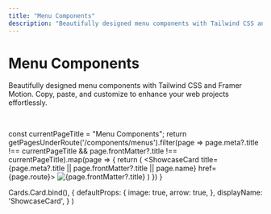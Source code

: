 ```yaml
---
title: "Menu Components"
description: "Beautifully designed menu components with Tailwind CSS and Framer Motion. Copy, paste, and customize to enhance your web projects effortlessly."
---
```



# Menu Components

<p className="component-description">Beautifully designed menu components with Tailwind CSS and Framer Motion. Copy, paste, and customize to enhance your web projects effortlessly.</p>

<br />

  const currentPageTitle = "Menu Components";
  return getPagesUnderRoute('/components/menus').filter(page => page.meta?.title !== currentPageTitle && page.frontMatter?.title !== currentPageTitle).map(page => {
    return (
      <ShowcaseCard title={page.meta?.title || page.frontMatter?.title || page.name} href={page.route}>
        <Image src={page.frontMatter?.image} alt={page.frontMatter?.title} width={500} height={500} />
      </ShowcaseCard>
    )
  })
}

  Cards.Card.bind(),
  {
    defaultProps: {
      image: true,
      arrow: true,
    },
    displayName: 'ShowcaseCard',
  }
)

<Cards>
<BlogIndex />
</Cards>
